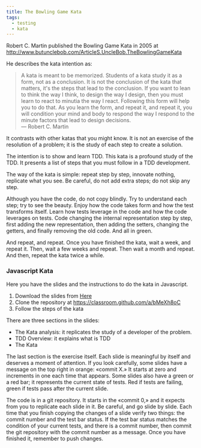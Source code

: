 ```yaml
---
title: The Bowling Game Kata
tags:
  - testing
  - kata
---
```


Robert C. Martin published the Bowling Game Kata in 2005 at 
http://www.butunclebob.com/ArticleS.UncleBob.TheBowlingGameKata

He describes the kata intention as:

> A kata is meant to be memorized. Students of a kata study it as a form, not as a conclusion. It is not the conclusion of the kata that matters, it's the steps that lead to the conclusion. If you want to lean to think the way I think, to design the way I design, then you must learn to react to minutia the way I react. Following this form will help you to do that. As you learn the form, and repeat it, and repeat it, you will condition your mind and body to respond the way I respond to the minute factors that lead to design decisions.  
> — Robert C. Martin

It contrasts with other katas that you might know. It is not an exercise of the resolution of a problem; it is the study of each step to create a solution.

The intention is to show and learn TDD. This kata is a profound study of the TDD. It presents a list of steps that you must follow in a TDD development.

The way of the kata is simple: repeat step by step, innovate nothing, replicate what you see. Be careful, do not add extra steps; do not skip any step. 

Although you have the code, do not copy blindly. Try to understand each step; try to see the beauty. Enjoy how the code takes form and how the test transforms itself. Learn how tests leverage in the code and how the code leverages on tests. Code changing the internal representation step by step, first adding the new representation, then adding the setters, changing the getters, and finally removing the old code. And all in green.

And repeat, and repeat. Once you have finished the kata, wait a week, and repeat it. Then, wait a few weeks and repeat. Then wait a month and repeat. And then, repeat the kata twice a while.

<h3 id="javascript">Javascript Kata</h3>

Here you have the slides and the instructions to do the kata in Javascript.

1. Download the slides from [Here](/docs/BowlingGameKata-JS.pdf)
2. Clone the repository at https://classroom.github.com/a/bMeXh8oC
3. Follow the steps of the kata

There are three sections in the slides:

- The Kata analysis: it replicates the study of a developer of the problem.
- TDD Overview: it explains what is TDD
- The Kata

The last section is the exercise itself. Each slide is meaningful by itself and deserves a moment of attention. If you look carefully, some slides have a message on the top right in orange: «commit X.» It starts at zero and increments in one each time that appears. Some slides also have a green or a red bar; it represents the current state of tests. Red if tests are failing, green if tests pass after the current slide.

The code is in a git repository. It starts in the «commit 0,» and it expects from you to replicate each slide in it. Be careful, and go slide by slide. Each time that you finish copying the changes of a slide verify two things: the commit number and the test bar status. If the test bar status matches the condition of your current tests, and there is a commit number, then commit the git repository with the commit number as a message. Once you have finished it, remember to push changes.


